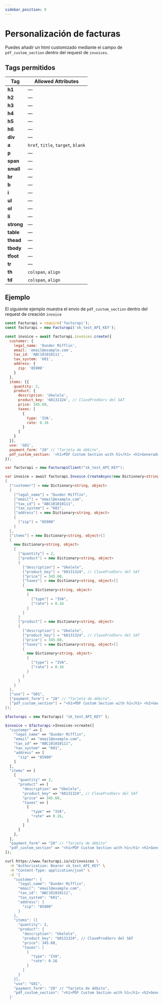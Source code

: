 ```yaml
---
sidebar_position: 9
---
```



# Personalización de facturas

Puedes añadir un html customizado mediante el campo de `pdf_custom_section` dentro del request de `invoices`.

## Tags permitidos 

| Tag    | Allowed Attributes              |
| ------ | ------------------------------ |
| **h1** | —                              |
| **h2** | —                              |
| **h3** | —                              |
| **h4** | —                              |
| **h5** | —                              |
| **h6** | —                              |
| **div** | —                              |
| **a**   | `href`, `title`, `target`, `blank` |
| **p**   | —                              |
| **span** | —                              |
| **small** | —                              |
| **br**  | —                              |
| **b**   | —                              |
| **i**   | —                              |
| **ul**  | —                              |
| **ol**  | —                              |
| **li**  | —                              |
| **strong** | —                              |
| **table** | —                              |
| **thead** | —                              |
| **tbody** | —                              |
| **tfoot** | —                              |
| **tr**   | —                              |
| **th**   | `colspan`, `align`                             |
| **td**   | `colspan`, `align`                             |

## Ejemplo

El siguiente ejemplo muestra el envío de `pdf_custom_section` dentro del request de creación `invoice`

<Tabs groupId="codeExamples">
<TabItem value="js" label="Node.js" default>

```javascript
const Facturapi = require('facturapi');
const facturapi = new Facturapi('sk_test_API_KEY');

const invoice = await facturapi.invoices.create({
  customer: {
    legal_name: 'Dunder Mifflin',
    email: 'email@example.com',
    tax_id: 'ABC101010111',
    tax_system: '601',
    address: {
      zip: '85900'
    }
  },
  items: [{
    quantity: 2,
    product: {
      description: 'Ukelele',
      product_key: '60131324', // ClaveProdServ del SAT
      price: 345.60,
      taxes: [
        {
          type: 'IVA',
          rate: 0.16
        }
      ]
    }
  }],
  use: 'G01',
  payment_form: "28" // "Tarjeta de débito",
  pdf_custom_section: '<h1>PDF Custom Section with h1</h1> <h2>Generado con <strong>Facturapi</strong></h2> <p>Detalles de la factura mediante tabla:</p> <table> <thead> <tr><th colspan="1" align="center">¡Concepto encerrado en thead!</th><th colspan="1" align="right">Importe</th></tr> </thead> <tbody> <tr><td><b>Servicio de Consultoría</b></td><td colspan="1" align="right" >$5,000.00</td></tr> </tbody> <tfoot> <tr><td align="left"><small>Total</small></td><td align="right"><strong>$5,000.00</strong></td></tr> </tfoot> </table> <p><i>Consulta y descarga tu CFDI en el siguiente enlace:</i></p> <a href="https://www.facturapi.io" target="_blank">Ver factura</a> <p><strong>Opciones de pago:</strong></p> <ul> <li>Transferencia bancaria</li> <li>Pago con tarjeta</li> </ul> <span><strong>Pasos para validar tu CFDI:</strong></span> <ol> <li>Accede al SAT</li> <li>Ingresa tu RFC y UUID</li> <li>Verifica la autenticidad</li> </ol> <br> <div>Si tienes dudas, contacta a soporte de <span>Facturapi</span>.</div>'
});
```

</TabItem>
<TabItem value="cs" label="C#">

```csharp
var facturapi = new FacturapiClient("sk_test_API_KEY");

var invoice = await facturapi.Invoice.CreateAsync(new Dictionary<string, object>
{
  ["customer"] = new Dictionary<string, object>
  {
    ["legal_name"] = "Dunder Mifflin",
    ["email"] = "email@example.com",
    ["tax_id"] = "ABC101010111",
    ["tax_system"] = "601",
    ["address"] = new Dictionary<string, object>
    {
      ["zip"] = "85900"
    }
  },
  ["items"] = new Dictionary<string, object>[]
  {
    new Dictionary<string, object>
    {
      ["quantity"] = 2,
      ["product"] = new Dictionary<string, object>
      {
        ["description"] = "Ukelele",
        ["product_key"] = "60131324", // ClaveProdServ del SAT
        ["price"] = 345.60,
        ["taxes"] = new Dictionary<string, object>[]
        {
          new Dictionary<string, object>
          {
            ["type"] = "IVA",
            ["rate"] = 0.16
          }
        }
      }
      ["product"] = new Dictionary<string, object>
      {
        ["description"] = "Ukelele",
        ["product_key"] = "60131324", // ClaveProdServ del SAT
        ["price"] = 345.60,
        ["taxes"] = new Dictionary<string, object>[]
        {
          new Dictionary<string, object>
          {
            ["type"] = "IVA",
            ["rate"] = 0.16
          }
        }
      }
    }
  },
  ["use"] = "G01",
  ["payment_form"] = "28" // "Tarjeta de débito",
  ["pdf_custom_section"] = "<h1>PDF Custom Section with h1</h1> <h2>Generado con <strong>Facturapi</strong></h2> <p>Detalles de la factura mediante tabla:</p> <table> <thead> <tr><th colspan="1" align="center">¡Concepto encerrado en thead!</th><th colspan="1" align="right">Importe</th></tr> </thead> <tbody> <tr><td><b>Servicio de Consultoría</b></td><td colspan="1" align="right" >$5,000.00</td></tr> </tbody> <tfoot> <tr><td align="left"><small>Total</small></td><td align="right"><strong>$5,000.00</strong></td></tr> </tfoot> </table> <p><i>Consulta y descarga tu CFDI en el siguiente enlace:</i></p> <a href="https://www.facturapi.io" target="_blank">Ver factura</a> <p><strong>Opciones de pago:</strong></p> <ul> <li>Transferencia bancaria</li> <li>Pago con tarjeta</li> </ul> <span><strong>Pasos para validar tu CFDI:</strong></span> <ol> <li>Accede al SAT</li> <li>Ingresa tu RFC y UUID</li> <li>Verifica la autenticidad</li> </ol> <br> <div>Si tienes dudas, contacta a soporte de <span>Facturapi</span>.</div>"
});
```

</TabItem>
<TabItem value="php" label="PHP">

```php
$facturapi = new Facturapi( "sk_test_API_KEY" );

$invoice = $facturapi->Invoices->create([
  "customer" => [
    "legal_name" => "Dunder Mifflin",
    "email" => "email@example.com",
    "tax_id" => "ABC101010111",
    "tax_system" => "601",
    "address" => [
      "zip" => "85900"
    ]
  ],
  "items" => [
    [
      "quantity" => 2,
      "product" => [
        "description" => "Ukelele",
        "product_key" => "60131324", // ClaveProdServ del SAT
        "price" => 345.60,
        "taxes" => [
          [
            "type" => "IVA",
            "rate" => 0.16,
          ]
        ]
      ]
    ],
  ],
  "payment_form" => "28" // "Tarjeta de débito"
  "pdf_custom_section" => "<h1>PDF Custom Section with h1</h1> <h2>Generado con <strong>Facturapi</strong></h2> <p>Detalles de la factura mediante tabla:</p> <table> <thead> <tr><th colspan="1" align="center">¡Concepto encerrado en thead!</th><th colspan="1" align="right">Importe</th></tr> </thead> <tbody> <tr><td><b>Servicio de Consultoría</b></td><td colspan="1" align="right" >$5,000.00</td></tr> </tbody> <tfoot> <tr><td align="left"><small>Total</small></td><td align="right"><strong>$5,000.00</strong></td></tr> </tfoot> </table> <p><i>Consulta y descarga tu CFDI en el siguiente enlace:</i></p> <a href="https://www.facturapi.io" target="_blank">Ver factura</a> <p><strong>Opciones de pago:</strong></p> <ul> <li>Transferencia bancaria</li> <li>Pago con tarjeta</li> </ul> <span><strong>Pasos para validar tu CFDI:</strong></span> <ol> <li>Accede al SAT</li> <li>Ingresa tu RFC y UUID</li> <li>Verifica la autenticidad</li> </ol> <br> <div>Si tienes dudas, contacta a soporte de <span>Facturapi</span>.</div>"
]);
```

</TabItem>
<TabItem value="curl" label="cURL">

```bash
curl https://www.facturapi.io/v2/invoices \
  -H "Authorization: Bearer sk_test_API_KEY" \
  -H "Content-Type: application/json" \
  -d '{
    "customer": {
      "legal_name": "Dunder Mifflin",
      "email": "email@example.com",
      "tax_id": "ABC101010111",
      "tax_system": "601",
      "address": {
        "zip": "85900"
      }
    },
    "items": [{
      "quantity": 2,
      "product": {
        "description": "Ukelele",
        "product_key": "60131324", // ClaveProdServ del SAT
        "price": 345.60,
        "taxes": [
          {
            "type": "IVA",
            "rate": 0.16
          }
        ]
      }
    }],
    "use": "G01",
    "payment_form": "28" // "Tarjeta de débito",
    "pdf_custom_section": "<h1>PDF Custom Section with h1</h1> <h2>Generado con <strong>Facturapi</strong></h2> <p>Detalles de la factura mediante tabla:</p> <table> <thead> <tr><th colspan="1" align="center">¡Concepto encerrado en thead!</th><th colspan="1" align="right">Importe</th></tr> </thead> <tbody> <tr><td><b>Servicio de Consultoría</b></td><td colspan="1" align="right" >$5,000.00</td></tr> </tbody> <tfoot> <tr><td align="left"><small>Total</small></td><td align="right"><strong>$5,000.00</strong></td></tr> </tfoot> </table> <p><i>Consulta y descarga tu CFDI en el siguiente enlace:</i></p> <a href="https://www.facturapi.io" target="_blank">Ver factura</a> <p><strong>Opciones de pago:</strong></p> <ul> <li>Transferencia bancaria</li> <li>Pago con tarjeta</li> </ul> <span><strong>Pasos para validar tu CFDI:</strong></span> <ol> <li>Accede al SAT</li> <li>Ingresa tu RFC y UUID</li> <li>Verifica la autenticidad</li> </ol> <br> <div>Si tienes dudas, contacta a soporte de <span>Facturapi</span>.</div>"
  }'
```

</TabItem>
</Tabs>
